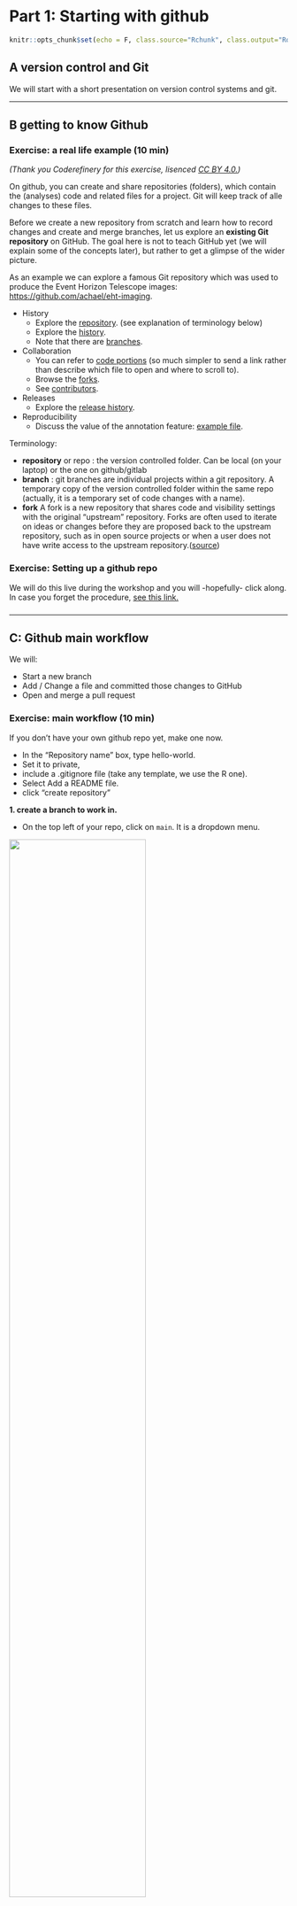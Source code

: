 # Part 1: Starting with github

```r
knitr::opts_chunk$set(echo = F, class.source="Rchunk", class.output="Rout")
```

## A version control and Git
We will start with a short presentation on version control systems and git.

---

## B getting to know Github
### Exercise: a real life example (10 min) 

*(Thank you Coderefinery for this exercise, lisenced [CC BY 4.0.](https://creativecommons.org/licenses/by/4.0/))*

On github, you can create and share repositories (folders), which contain the (analyses) code and related files for a project. Git will keep track of alle changes to these files. 

Before we create a new repository from scratch and learn how to record changes
and create and merge branches, let us explore an **existing Git repository** on
GitHub.  The goal here is not to teach GitHub yet (we will explain some of the
concepts later), but rather to get a glimpse of the wider picture.

As an example we can explore a famous Git repository which was used
to produce the Event Horizon Telescope images: [https://github.com/achael/eht-imaging](https://github.com/achael/eht-imaging).

- History
  - Explore the [repository](https://github.com/achael/eht-imaging). (see explanation of terminology below)
  - Explore the [history](https://github.com/achael/eht-imaging/commits/main).
  - Note that there are [branches](https://github.com/achael/eht-imaging/network).
- Collaboration
  - You can refer to [code portions](https://github.com/achael/eht-imaging/blob/31361ab62c5718b08612fc75e409795f004f5071/ehtim/imaging/starwarps.py#L66-L75)
    (so much simpler to send a link rather than describe which file to open and where to scroll to).
  - Browse the [forks](https://github.com/achael/eht-imaging/network/members).
  - See [contributors](https://github.com/achael/eht-imaging/graphs/contributors).
- Releases
  - Explore the [release history](https://github.com/achael/eht-imaging/releases).
- Reproducibility
  - Discuss the value of the annotation feature: [example file](https://github.com/achael/eht-imaging/blame/main/ehtim/imaging/starwarps.py).

Terminology:

 - **repository** or repo : the version controlled folder. Can be local (on your laptop) or the one on github/gitlab
 - **branch** : git branches are individual projects within a git repository. A temporary copy of the version controlled folder within the same repo (actually, it is a temporary  set of code changes with a name).
 - **fork** A fork is a new repository that shares code and visibility settings with the original “upstream” repository. Forks are often used to iterate on ideas or changes before they are proposed back to the upstream repository, such as in open source projects or when a user does not have write access to the upstream repository.([source](https://docs.github.com/en/get-started/quickstart/fork-a-repo))


### Exercise: Setting up a github repo {.oranje}

We will do this live during the workshop and you will -hopefully- click along. In case you forget the procedure, [see this link.](https://docs.github.com/en/get-started/quickstart/create-a-repo)

###  {.unlisted .unnumbered}

---

## C: Github main workflow

We will: 

 - Start a new branch
 - Add / Change a file and committed those changes to GitHub
 - Open and merge a pull request


### Exercise: main workflow (10 min) 

If you don't have your own github repo yet, make one now. 

   - In the "Repository name" box, type hello-world. 
   - Set it to private, 
   - include a .gitignore file (take any template, we use the R one). 
   - Select Add a README file.
   - click "create repository"

**1. create a branch to work in. **

 - On the top left of your repo, click on `main`. It is a dropdown menu.
 
![](./images/clickmain.png){ width=70%}
</br>

 - In the field `Find or create a branch...` Type a branch name, `recipe_dev`
 - Click Create branch: recipe_dev from main.

![](./images/recipe_dev.png){ width=40%}

You now have 2 branches in your repo: the `main` branch which always contains the latest stable version of a project, and the `recipe_dev` branch, that we will use to add a recipe to the repo.

Github switched to your new branch automatically, so the drop down menu should now state `recipe_dev`.

**2. make a change. in this case: add a file.**

 - add a file to your repo called "recipe.txt", containing your favorite recipe for chocolate milk. You can either create this file on github, or create it on your laptop and upload it (make sure you work in the correct branch):
 
![](./images/create_file3.png){ width=100%}

 - type your recipe, for example:

![](./images/recept.png){ width=40%}

 - scroll to the bottom of the page and click `commit new file` : 

![](./images/commitrecipe.png){ width=70%}

Now your two branches are different. 

 - Click on the drop down menu again to switch between branches and explore the difference.
 
![](./images/lookatmain.png){ width=100%}

**3. Open a pull request**

Your recipe_dev branch is now different from the main branch. If you like the changes, you can merge them into the main branch. This is called "pulling".  

To do so, you open a pull request, proposing your changes and requesting that someone review and include your contribution. 

 - click on the `pull requests` tab of your repo
 - click `new pull request`
 - right above the yellow block, you should define which branch is pulled into which other branch. We will pull `recipe_dev` (=compare) into `main` (=base):
 
![](./images/compare.png){ width=30%}

 - Changes to the main branch are shown with red and green highlights.
 - click `create pull request`
 - you can add a title and some info if you like. Also, you can add people you think should be reviewing a change, or connect the changes to a label. We will not cover these topics in the current workshop.
 - click `create pull request` and don't click anything else yet.

**4. Merge a pull request**

Pull requests are not automatically turned into a merge of the two branches. Often, one person is in the lead for a repo, and will determine which changes will be merged. Also, changes in pull requestst can be edited before they are merged. 

For example, if I am a co-author on a paper that is written using github, I will propose changes with a  pull request, but the first author will decide whether to accept them, reject them, or accept with some edits.

I tend to agree with myself: as we have just proposed our own changes, we will now merge them immediately. 

 - Scroll to the bottom of the pull request, click Merge pull request:
 
![](./images/mergepull.png){ width=30%} 
 
 - Click Confirm merge. 
 - you can now safely delete the `recipe_dev` branch. It is good practice to just open a new branch for a new issue you are resolving.

**branch off, make changes and commit, pull request, merge pull request ** is a main github workflow. 

See also the Github Docs, a great source of [Github tutorials](https://docs.github.com/en/get-started/quickstart/github-flow).

*Note: actually, creating a branch is not necessary, you could directly edit the main branch. But it is not good practice when collaborating.*


### gitignore files: need to know

.gitignore files (note the dot) are text files containing a list of files in a repo directory you do not want Git to keep version control on. They will not be uploaded to the github repitory.

 This needs to be done before asking git to follow a file (staged and commited). A file already added to the index of the repository (i.e. which files git will follow) will not be unfollowed based on the .gitignore. Unfollowing a file requires that you do some coding to remove it from the index:
 
 `git rm --cached <filename>`

Here is a nice [list of .gitignore templates.](https://github.com/github/gitignore)

.gitignore files make most sense when working distributedly (if that is a word).

### Demo: distributed workflow

We will demo what a distributed git/github workflow would look like from an R user perspective. If you are in fact an R user, <mark>you can find a tutorial here. </mark>

#### Distributed workflow for future reference
In short, the core of a github workflow consists of :

##### Give each project its own Git repository

A **Git repository** is a folder in which the version control takes place. That means that all the changes of files that are located in that folder (and its subfolders) are tracked. It is best practice to initiate the Git repository on GitHub and then download it to your computer, so there is a working version of your project in the cloud at any point. Github then acts as a backup system as well.

Just as you can have multiple folders on your computer, you can also have multiple Git repositories on your computer (and on GitHub). It is recommended to create a separate Git repository for each project you are doing. 

##### Commit: Saving a new version of your files 

Git does not automatically track the file changes. If you do not tell Git to save the version history, it will not do anything! Saving a new version of your files in the Git repository's file history is called a **commit**. It is recommended to regularly commit your changes, preferably several times a day, as these commits also form the "tracked changes".

##### Updating the GitHub repository (push)

When you commit your changes, the Git repository on your computer will be updated. However, the online copy of your Git repository on GitHub does not, unless you tell Git to do so. This is called **pushing** (you 'push' the changes from your computer to GitHub).

It is recommended to push your commits at least once per day, to keep the copy of your Git repository on GitHub up to date.

##### Updating your local Git repository based on changes in GitHub (pull)

If you work together with other people, they may be changing the github repository as well. In this case, you want to update your Git repository on your computer based on the changes on GitHub. This update process is the reverse of pushing, hence it is called **pulling** (you 'pull' the changes from GitHub to your computer).


## Github and data 

GitHub is not designed for data governance, data quality control, or actually, data at all. However, it *is* designed to organise the workflows around data, specifically data analysis, documentation and text writing (e.g. papers. Or online readers for workshops). It is often used in teams or organizations that work with data-related projects to ensure aspects underlying data flows and can be important in data governance because:

**Version control:** As mentioned above. This allows for transparency and reproducibility in data analysis workflows.

**Collaboration, documentation, meta data:** GitHub's workflow helps to ensure that documentation is a central part of a project's process by lowering the threshold for providing meta data and working reproducibly. Also, using github offers multiple stakeholders the option to review, or keep track of, how data is being used in an organisation.

**Security and access control:** GitHub offers a range of security features, such as two-factor authentication, encryption, and access control, which can help to ensure that data-related projects and workflows are secure and only accessible to authorized individuals. At least a lot more secure than e-mailing google drive links or scripts.

**Openness and transparency:** As you share all your changes with your coworkers, it promotes accountability and responsible data practices.

### No really, github and data

Fair enough. So what about the data?

While GitHub does provide some basic data storage capabilities, such as the ability to store small datasets or documentation files, it is generally not recommended to store large datasets or sensitive data on GitHub. Its version control is catered towards code and text, not data. This means that it may be difficult to track changes to datasets over time, and to revert to previous versions of a dataset if necessary.
Larger datasets will also exceed the storage limits, which can impact performance and functionality.

Also, GitHub is a public platform, and while repositories can be private and are secure, most organisations have rules and dedicated data storage solutions in place on where to store data, particularly for sensitive or confidential data.


## Thinking in projects

A github repository is centered around the idea of dividing your work in projects (rather than tasks), and storing all files related to a project in one location.

A task-centered folder structure on a researcher's laptop could look somewhat like the way both of your teachers today organised their laptops previously:

```
old_laptop/wrong_structure
├── courses
├── ethical approval documents
├── failed projects
├── images
├── manuscripts
│   ├── me_et al , 2020_v01 - Copy.docx
│   ├── me_et al , 2020_v02.docx
│   └── me_et al about A, 2020_v03_final_final.docx
├── presentations
├── project A
│   ├── Data files 001
│   ├── Project Documentation
│   ├── Volunteer responses
│   ├── analyses
│   └── revision
│       ├── new analyses
│       ├── new figs
│       └── replies to reviewers
└── protocols
```

While a project-centered structure may look like this : (this structure specifically is actually based on [Guerilla analytics](https://guerrilla-analytics.net/) but other options are available. For example, you could take a look at [cookiecutter templates](https://www.cookiecutter.io/templates) if you want a Python-based approach or the [worcs package](https://content.iospress.com/articles/data-science/ds210031) for R.

```
new_laptop/better_example_structure
├── courses
├── project A
│   ├── analyses
│   │   ├── code
│   │   ├── data
│   │   └── data_raw
│   │       └── Volunteer responses
│   ├── documentation
│   ├── ethical approval
│   ├── images
│   ├── manuscript
│   │   ├── me_et al , 2020.docx
│   │   ├── version 1
│   │   └── version 2
│   ├── methods
│   │   └── protocols
│   └── presentations
├── project B
└── project C
```

Now, `project A` and `project B` could easily be github repo's (although data itself is often not stored on github )

The data workflow could then consist of:

 - a github/gitlab repository that version controles everything you do with your data (most importantly, analysis scripts)
 - a secure location to store raw data and not touch or change it: read-only. 
 - a data repositorie that stores the to be used data your are analysing and collaborating on. Usually organisations have something in place, for instance Research Drive, dedicated servers or even google drive.



